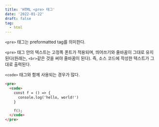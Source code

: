 ```yaml
---
title: 'HTML <pre> 태그'
date: '2022-01-22'
draft: false
tag:
  - html
---
```


`<pre>` 태그는 preformatted tag를 의미한다.

`<pre>` 태그 안의 텍스트는 고정폭 폰트가 적용되며, 띄어쓰기와 줄바꿈이 그대로 유지된다(원래는, `<br>`같은 것을 써야 줄바꿈이 된다).
즉, 소스 코드에 작성한 텍스트가 그대로 출력된다.

`<code>` 태그와 함께 사용되는 경우가 많다.

```html
<pre>
  <code>
    const f = () => {
      console.log('hello, world!')
    }

    f();
  </code>
</pre>
```
